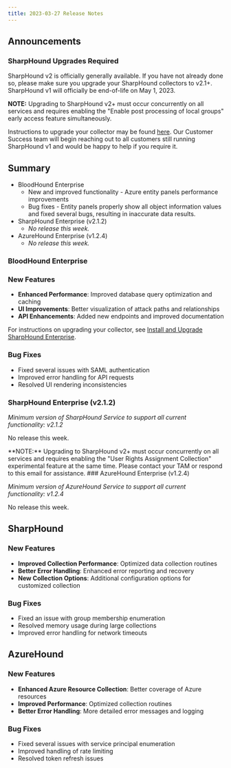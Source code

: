```yaml
---
title: 2023-03-27 Release Notes
---
```

## Announcements

### SharpHound Upgrades Required

SharpHound v2 is officially generally available. If you have not already done so, please make sure you upgrade your SharpHound collectors to v2.1+. SharpHound v1 will officially be end-of-life on May 1, 2023.

**NOTE:** Upgrading to SharpHound v2+ must occur concurrently on all services and requires enabling the "Enable post processing of local groups" early access feature simultaneously.

Instructions to upgrade your collector may be found [here](/install-data-collector/install-sharphound/upgrade-sharphound). Our Customer Success team will begin reaching out to all customers still running SharpHound v1 and would be happy to help if you require it.

## Summary

* BloodHound Enterprise
    * New and improved functionality - Azure entity panels performance improvements
    * Bug fixes - Entity panels properly show all object information values and fixed several bugs, resulting in inaccurate data results.
* SharpHound Enterprise (v2.1.2)
    * _No release this week._
* AzureHound Enterprise (v1.2.4)
    * _No release this week._

### BloodHound Enterprise

### New Features

- **Enhanced Performance**: Improved database query optimization and caching
- **UI Improvements**: Better visualization of attack paths and relationships
- **API Enhancements**: Added new endpoints and improved documentation

For instructions on upgrading your collector, see [Install and Upgrade SharpHound Enterprise](/install-data-collector/install-sharphound/upgrade-sharphound).

### Bug Fixes

- Fixed several issues with SAML authentication
- Improved error handling for API requests
- Resolved UI rendering inconsistencies

### SharpHound Enterprise (v2.1.2)

_Minimum version of SharpHound Service to support all current functionality: v2.1.2_

No release this week.

<Info>
**NOTE:** Upgrading to SharpHound v2+ must occur concurrently on all services and requires enabling the "User Rights Assignment Collection" experimental feature at the same time. Please contact your TAM or respond to this email for assistance.
</Info>
### AzureHound Enterprise (v1.2.4)

_Minimum version of AzureHound Service to support all current functionality: v1.2.4_

No release this week.

## SharpHound

### New Features

- **Improved Collection Performance**: Optimized data collection routines
- **Better Error Handling**: Enhanced error reporting and recovery
- **New Collection Options**: Additional configuration options for customized collection

### Bug Fixes

- Fixed an issue with group membership enumeration
- Resolved memory usage during large collections
- Improved error handling for network timeouts

## AzureHound

### New Features

- **Enhanced Azure Resource Collection**: Better coverage of Azure resources
- **Improved Performance**: Optimized collection routines
- **Better Error Handling**: More detailed error messages and logging

### Bug Fixes

- Fixed several issues with service principal enumeration
- Improved handling of rate limiting
- Resolved token refresh issues

